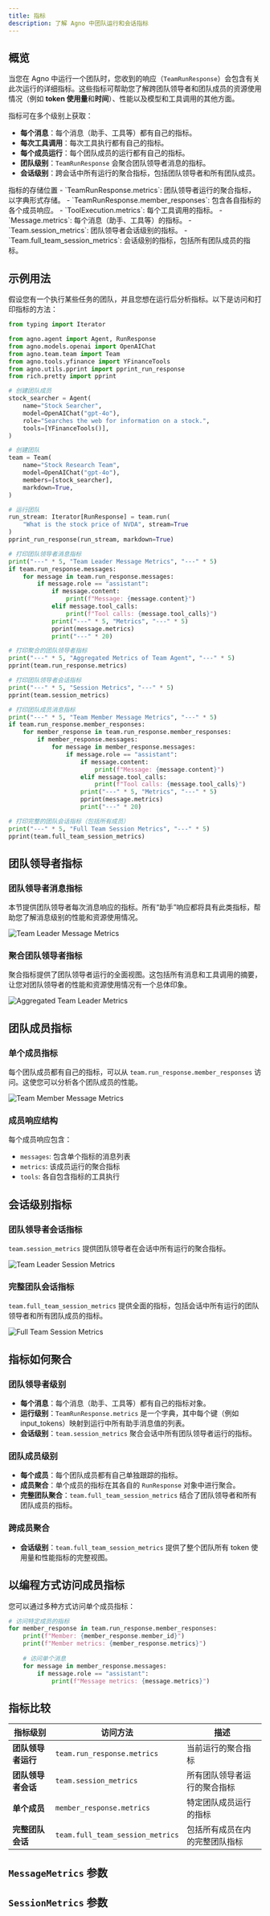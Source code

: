 ```yaml
---
title: 指标
description: 了解 Agno 中团队运行和会话指标
---
```


## 概览
当您在 Agno 中运行一个团队时，您收到的响应（`TeamRunResponse`）会包含有关此次运行的详细指标。这些指标可帮助您了解跨团队领导者和团队成员的资源使用情况（例如 **token 使用量**和**时间**）、性能以及模型和工具调用的其他方面。

指标可在多个级别上获取：
- **每个消息**：每个消息（助手、工具等）都有自己的指标。
- **每次工具调用**：每次工具执行都有自己的指标。
- **每个成员运行**：每个团队成员的运行都有自己的指标。
- **团队级别**：`TeamRunResponse` 会聚合团队领导者消息的指标。
- **会话级别**：跨会话中所有运行的聚合指标，包括团队领导者和所有团队成员。

<Note>
指标的存储位置
- `TeamRunResponse.metrics`: 团队领导者运行的聚合指标，以字典形式存储。
- `TeamRunResponse.member_responses`: 包含各自指标的各个成员响应。
- `ToolExecution.metrics`: 每个工具调用的指标。
- `Message.metrics`: 每个消息（助手、工具等）的指标。
- `Team.session_metrics`: 团队领导者会话级别的指标。
- `Team.full_team_session_metrics`: 会话级别的指标，包括所有团队成员的指标。
</Note>

## 示例用法
假设您有一个执行某些任务的团队，并且您想在运行后分析指标。以下是访问和打印指标的方法：

```python
from typing import Iterator

from agno.agent import Agent, RunResponse
from agno.models.openai import OpenAIChat
from agno.team.team import Team
from agno.tools.yfinance import YFinanceTools
from agno.utils.pprint import pprint_run_response
from rich.pretty import pprint

# 创建团队成员
stock_searcher = Agent(
    name="Stock Searcher",
    model=OpenAIChat("gpt-4o"),
    role="Searches the web for information on a stock.",
    tools=[YFinanceTools()],
)

# 创建团队
team = Team(
    name="Stock Research Team",
    model=OpenAIChat("gpt-4o"),
    members=[stock_searcher],
    markdown=True,
)

# 运行团队
run_stream: Iterator[RunResponse] = team.run(
    "What is the stock price of NVDA", stream=True
)
pprint_run_response(run_stream, markdown=True)

# 打印团队领导者消息指标
print("---" * 5, "Team Leader Message Metrics", "---" * 5)
if team.run_response.messages:
    for message in team.run_response.messages:
        if message.role == "assistant":
            if message.content:
                print(f"Message: {message.content}")
            elif message.tool_calls:
                print(f"Tool calls: {message.tool_calls}")
            print("---" * 5, "Metrics", "---" * 5)
            pprint(message.metrics)
            print("---" * 20)

# 打印聚合的团队领导者指标
print("---" * 5, "Aggregated Metrics of Team Agent", "---" * 5)
pprint(team.run_response.metrics)

# 打印团队领导者会话指标
print("---" * 5, "Session Metrics", "---" * 5)
pprint(team.session_metrics)

# 打印团队成员消息指标
print("---" * 5, "Team Member Message Metrics", "---" * 5)
if team.run_response.member_responses:
    for member_response in team.run_response.member_responses:
        if member_response.messages:
            for message in member_response.messages:
                if message.role == "assistant":
                    if message.content:
                        print(f"Message: {message.content}")
                    elif message.tool_calls:
                        print(f"Tool calls: {message.tool_calls}")
                    print("---" * 5, "Metrics", "---" * 5)
                    pprint(message.metrics)
                    print("---" * 20)

# 打印完整的团队会话指标（包括所有成员）
print("---" * 5, "Full Team Session Metrics", "---" * 5)
pprint(team.full_team_session_metrics)
```

## 团队领导者指标

### 团队领导者消息指标

本节提供团队领导者每次消息响应的指标。所有“助手”响应都将具有此类指标，帮助您了解消息级别的性能和资源使用情况。

![Team Leader Message Metrics](../images/team-leader-message-metrics.png)

### 聚合团队领导者指标

聚合指标提供了团队领导者运行的全面视图。这包括所有消息和工具调用的摘要，让您对团队领导者的性能和资源使用情况有一个总体印象。

![Aggregated Team Leader Metrics](../images/team-leader-aggregated-metrics.png)

## 团队成员指标

### 单个成员指标

每个团队成员都有自己的指标，可以从 `team.run_response.member_responses` 访问。这使您可以分析各个团队成员的性能。

![Team Member Message Metrics](../images/team-member-message-metrics.png)

### 成员响应结构

每个成员响应包含：
- `messages`: 包含单个指标的消息列表
- `metrics`: 该成员运行的聚合指标
- `tools`: 各自包含指标的工具执行

## 会话级别指标

### 团队领导者会话指标

`team.session_metrics` 提供团队领导者在会话中所有运行的聚合指标。

![Team Leader Session Metrics](../images/team-leader-session-metrics.png)

### 完整团队会话指标

`team.full_team_session_metrics` 提供全面的指标，包括会话中所有运行的团队领导者和所有团队成员的指标。

![Full Team Session Metrics](../images/full-team-session-metrics.png)

## 指标如何聚合

### 团队领导者级别
- **每个消息**：每个消息（助手、工具等）都有自己的指标对象。
- **运行级别**：`TeamRunResponse.metrics` 是一个字典，其中每个键（例如 input_tokens）映射到运行中所有助手消息值的列表。
- **会话级别**：`team.session_metrics` 聚合会话中所有团队领导者运行的指标。

### 团队成员级别
- **每个成员**：每个团队成员都有自己单独跟踪的指标。
- **成员聚合**：单个成员的指标在其各自的 `RunResponse` 对象中进行聚合。
- **完整团队聚合**：`team.full_team_session_metrics` 结合了团队领导者和所有团队成员的指标。

### 跨成员聚合
- **会话级别**：`team.full_team_session_metrics` 提供了整个团队所有 token 使用量和性能指标的完整视图。

## 以编程方式访问成员指标

您可以通过多种方式访问单个成员指标：

```python
# 访问特定成员的指标
for member_response in team.run_response.member_responses:
    print(f"Member: {member_response.member_id}")
    print(f"Member metrics: {member_response.metrics}")
    
    # 访问单个消息
    for message in member_response.messages:
        if message.role == "assistant":
            print(f"Message metrics: {message.metrics}")
```

## 指标比较

| 指标级别 | 访问方法 | 描述 |
|--------------|---------------|-------------|
| **团队领导者运行** | `team.run_response.metrics` | 当前运行的聚合指标 |
| **团队领导者会话** | `team.session_metrics` | 所有团队领导者运行的聚合指标 |
| **单个成员** | `member_response.metrics` | 特定团队成员运行的指标 |
| **完整团队会话** | `team.full_team_session_metrics` | 包括所有成员在内的完整团队指标 |

## `MessageMetrics` 参数
<Snippet file="message_metrics_params.mdx" /> 

## `SessionMetrics` 参数
<Snippet file="session_metrics_params.mdx" />